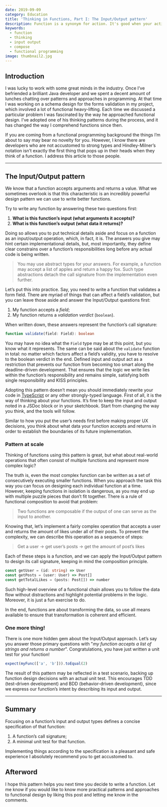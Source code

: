 ```yaml
---
date: 2019-09-09
category: Education
title: 'Thinking in Functions, Part I: The Input/Output pattern'
description: Function is a synonym for action. It's good when your actions have purpose, and their intent is clear. But how to write such functions?
keywords:
  - function
  - thinking
  - input output
  - compose
  - functional programming
image: thumbnail2.jpg
---
```



## Introduction

I was lucky to work with some great minds in the industry. Once I’ve befriended a brilliant Java developer and we spent a decent amount of lunches chatting over patterns and approaches in programming. At that time I was working on a schema design for the forms validation in my project, which involved a lot of functional heavy-lifting. Each time we discussed a particular problem I was fascinated by the way he approached functional design. I’ve adopted one of his thinking patterns during the process, and it has changed the way I comprehend functions since then.

If you are coming from a functional programming background the things I’m about to say may bear no novelty for you. However, I know there are developers who are not accustomed to strong types and Hindley-Milner’s notation isn’t exactly the first thing that pops up in their heads when they think of a function. I address this article to those people.

---

## The Input/Output pattern

We know that a function accepts arguments and returns a value. What we sometimes overlook is that this characteristic is an incredibly powerful design pattern we can use to write better functions.

Try to write any function by answering these two questions first:

1. **What is this function’s input (what arguments it accepts)?**
1. **What is this function’s output (what data it returns)?**

Doing so allows you to put technical details aside and focus on a function as an input/output operation, which, in fact, it is. The answers you give may hint certain implementational details, but, most importantly, they define clear constrains over a function’s responsibilities long before any actual code is being written.

> You may use abstract types for your answers. For example, a function may accept a list of apples and return a happy fox. Such type abstractions detach the call signature from the implementation even further.

Let’s put this into practice. Say, you need to write a function that validates a form field. There are myriad of things that can affect a field’s validation, but you can leave those aside and answer the Input/Output questions first:

1. My function accepts a _field_;
1. My function returns a _validation verdict_ (`boolean`).

When written down, these answers represent the function’s call signature:

```ts
function validate(field: Field): boolean
```

You may have no idea what the `Field` type may be at this point, but you know what it represents. The same can be said about the `validate` function in total: no matter which factors affect a field’s validity, you have to resolve to the boolean verdict in the end. Defined input and output act as a restriction that prevents our function from becoming too smart along the deadline-driven development. That ensures that the logic we write lies within the function’s responsibility and remains simple, satisfying both single responsibility and KISS principles.

Adopting this pattern doesn’t mean you should immediately rewrite your code in [TypeScript](https://www.typescriptlang.org/) or any other strongly-typed language. First of all, it is the way of thinking about your functions. It’s fine to keep the input and output noted in a JSDoc block or in your sketchbook. Start from changing the way you think, and the tools will follow.

<Quote>
  Similar to how you put the user’s needs first before making proper UX
  decisions, you think about what data your function accepts and returns in
  order to establish the boundaries of its future implementation.
</Quote>

### Pattern at scale

Thinking of functions using this pattern is great, but what about real-world operations that often consist of multiple functions and represent more complex logic?

The truth is, even the most complex function can be written as a set of consecutively executing smaller functions. When you approach the task this way you can focus on designing each individual function at a time. However, keeping functions in isolation is dangerous, as you may end up with multiple puzzle pieces that don’t fit together. There is a rule of functional composition to avoid that problem:

> Two functions are composable if the output of one can serve as the input to another.

Knowing that, let’s implement a fairly complex operation that accepts a user and returns the amount of likes under all of their posts. To prevent the complexity, we can describe this operation as a sequence of steps:

> Get a user → get user’s posts → get the amount of post’s likes

Each of these steps is a function, and we can apply the Input/Output pattern to design its call signature, keeping in mind the composition principle.

```ts
const getUser = (id: string) => User
const getPosts = (user: User) => Post[]
const getTotalLikes = (posts: Post[]) => number
```

Such high-level overview of a functional chain allows you to follow the data flow without distractions and highlight potential problems in the logic. Moreover, it is just a fun exercise to do.

<Quote>
  In the end, functions are about transforming the data, so use all means
  available to ensure that transformation is coherent and efficient.
</Quote>

### One more thing!

There is one more hidden gem about the Input/Output approach. Let’s say you answer those primary questions with "_my function accepts a list of strings and returns a number_". Congratulations, you have just written a unit test for your function!

```ts
expect(myFunc(['a', 'b'])).toEqual(2)
```

The result of this pattern may be reflected in a test scenario, backing up function design decisions with an actual unit test. This encourages TDD (test-driven development) and BDD (behavior-driven development), since we express our function’s intent by describing its input and output.

---

## Summary

Focusing on a function’s input and output types defines a concise specification of that function:

1. A function’s call signature;
1. A minimal unit test for that function.

Implementing things according to the specification is a pleasant and safe experience I absolutely recommend you to get accustomed to.

## Afterword

I hope this pattern helps you next time you decide to write a function. Let me know if you would like to know more practical patterns and approaches to functional design by liking this post and letting me know in the comments.
